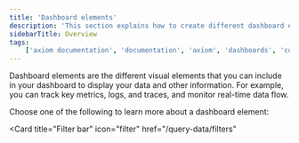 ```yaml
---
title: 'Dashboard elements'
description: 'This section explains how to create different dashboard elements and add them to your dashboard.'
sidebarTitle: Overview
tags:
    ['axiom documentation', 'documentation', 'axiom', 'dashboards', 'collaboration', 'queries', 'visualizations', 'filters', 'charts', 'simple query builder', 'advanced query builder']
---
```


Dashboard elements are the different visual elements that you can include in your dashboard to display your data and other information. For example, you can track key metrics, logs, and traces, and monitor real-time data flow.

Choose one of the following to learn more about a dashboard element:

<Card
    title="Filter bar"
    icon="filter"
    href="/query-data/filters"
>
</Card>
<Card
    title="Log stream"
    icon="screencast"
    href="/dashboard-elements/log-stream"
>
</Card>
<Card
    title="Note"
    icon="note-sticky"
    href="/dashboard-elements/note"
>
</Card>
<Card
    title="Pie chart"
    icon="chart-pie"
    href="/dashboard-elements/pie-chart"
>
</Card>
<Card
    title="Scatter plot"
    icon="chart-scatter"
    href="/dashboard-elements/scatter-plot"
>
</Card>
<Card
    title="Statistic"
    icon="1"
    href="/dashboard-elements/statistic"
>
</Card>
<Card
    title="Table"
    icon="table"
    href="/dashboard-elements/table"
>
</Card>
<Card
    title="Time series"
    icon="chart-line"
    href="/dashboard-elements/time-series"
>
</Card>
